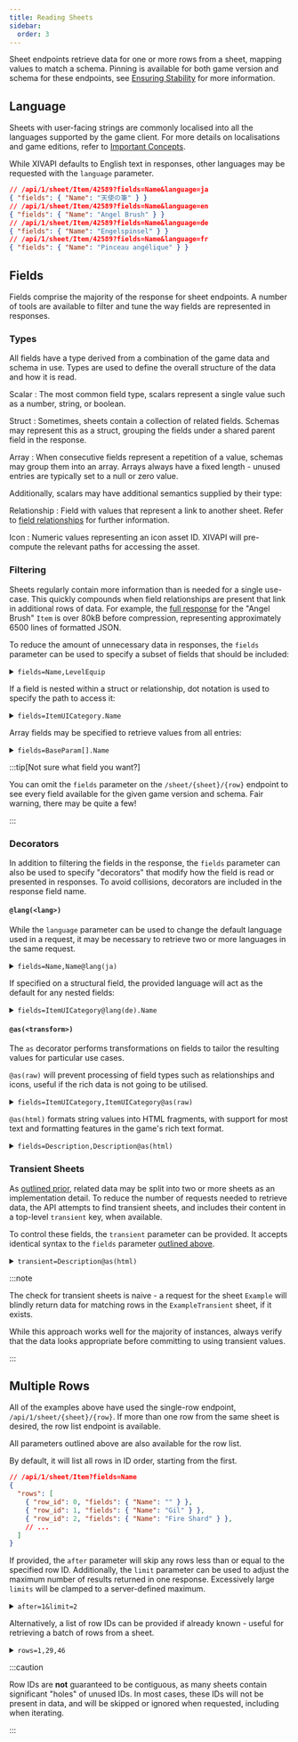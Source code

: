 ```yaml
---
title: Reading Sheets
sidebar:
  order: 3
---
```



<LinkCard
  title="API Reference"
  href="/api/1/docs#tag/sheets"
  description="OpenAPI specification for sheet endpoints."
/>

Sheet endpoints retrieve data for one or more rows from a sheet, mapping values
to match a schema. Pinning is available for both game version and schema for
these endpoints, see [Ensuring Stability] for more information.

[Ensuring Stability]: /docs/guides/pinning/

## Language

Sheets with user-facing strings are commonly localised into all the languages
supported by the game client. For more details on localisations and game
editions, refer to [Important Concepts][concepts-localisations].

While XIVAPI defaults to English text in responses, other languages may be
requested with the `language` parameter.

```json /language=(ja|en|de|fr)/
// /api/1/sheet/Item/42589?fields=Name&language=ja
{ "fields": { "Name": "天使の筆" } }
// /api/1/sheet/Item/42589?fields=Name&language=en
{ "fields": { "Name": "Angel Brush" } }
// /api/1/sheet/Item/42589?fields=Name&language=de
{ "fields": { "Name": "Engelspinsel" } }
// /api/1/sheet/Item/42589?fields=Name&language=fr
{ "fields": { "Name": "Pinceau angélique" } }
```

[concepts-localisations]: /docs/guides/concepts/#editions--localisations

## Fields

Fields comprise the majority of the response for sheet endpoints. A number of
tools are available to filter and tune the way fields are represented in
responses.

### Types

All fields have a type derived from a combination of the game data and schema in
use. Types are used to define the overall structure of the data and how it is
read.

Scalar
: The most common field type, scalars represent a single value such as a number,
  string, or boolean.

Struct
: Sometimes, sheets contain a collection of related fields. Schemas may
  represent this as a struct, grouping the fields under a shared parent field in
  the response.

Array
: When consecutive fields represent a repetition of a value, schemas may group
  them into an array. Arrays always have a fixed length - unused entries are
  typically set to a null or zero value.

Additionally, scalars may have additional semantics supplied by their type:

Relationship
: Field with values that represent a link to another sheet. Refer to
  [field relationships] for further information.

Icon
: Numeric values representing an icon asset ID. XIVAPI will pre-compute the
  relevant paths for accessing the asset.

[field relationships]: /docs/guides/concepts#relationships

### Filtering

Sheets regularly contain more information than is needed for a single use-case.
This quickly compounds when field relationships are present that link in
additional rows of data. For example, the [full response][pct brush full] for
the "Angel Brush" `Item` is over 80kB before compression, representing
approximately 6500 lines of formatted JSON.

[pct brush full]: /api/1/sheet/Item/42589

To reduce the amount of unnecessary data in responses, the `fields` parameter
can be used to specify a subset of fields that should be included:

<details>
<summary><code>fields=Name,LevelEquip</code></summary>

```json "Name" "LevelEquip"
// /api/1/sheet/Item/42589?fields=Name,LevelEquip
{
  "fields": {
    "Name": "Angel Brush",
    "LevelEquip": 99
  }
}
```

</details>

If a field is nested within a struct or relationship, dot notation is used to
specify the path to access it:

<details>
<summary><code>fields=ItemUICategory.Name</code></summary>

```json "ItemUICategory.Name" "ItemUICategory" "Name"
// /api/1/sheet/Item/42589?fields=ItemUICategory.Name
{
  "fields": {
    "ItemUICategory": {
      "fields": {
        "Name": "Pictomancer's Arm"
      }
    }
  }
}
```

</details>

Array fields may be specified to retrieve values from all entries:

<details>
<summary><code>fields=BaseParam[].Name</code></summary>

```json "BaseParam[]" "BaseParam"
// /api/1/sheet/Item/42589?fields=BaseParam[].Name
{
  "fields": {
    "BaseParam": [
      { "fields": { "Name": "Intelligence" } },
      { "fields": { "Name": "Vitality" } }
      // ...
    ]
  }
}
```

</details>

:::tip[Not sure what field you want?]

You can omit the `fields` parameter on the `/sheet/{sheet}/{row}` endpoint to
see every field available for the given game version and schema. Fair warning,
there may be quite a few!

:::

### Decorators

In addition to filtering the fields in the response, the `fields` parameter can
also be used to specify "decorators" that modify how the field is read or
presented in responses. To avoid collisions, decorators are included in the
response field name.

#### `@lang(<lang>)`

While the `language` parameter can be used to change the default language used
in a request, it may be necessary to retrieve two or more languages in the same
request.

<details>
<summary><code>fields=Name,Name@lang(ja)</code></summary>

```json "Name@lang(ja)"
// /api/1/sheet/Item/42589?fields=Name,Name@lang(ja)
{
  "fields": {
    "Name": "Angel Brush",
    "Name@lang(ja)": "天使の筆"
  }
}
```

</details>

If specified on a structural field, the provided language will act as the
default for any nested fields:

<details>
<summary><code>fields=ItemUICategory@lang(de).Name</code></summary>

```json "ItemUICategory@lang(de)"
// /api/1/sheet/Item/42589?fields=ItemUICategory@lang(de).Name
{
  "fields": {
    "ItemUICategory@lang(de)": {
      "fields": {
        "Name": "Hauptwaffe der Piktomanten"
      }
    }
  }
}
```

</details>

#### `@as(<transform>)`

The `as` decorator performs transformations on fields to tailor the resulting
values for particular use cases.

`@as(raw)` will prevent processing of field types such as relationships and
icons, useful if the rich data is not going to be utilised.

<details>
<summary><code>fields=ItemUICategory,ItemUICategory@as(raw)</code></summary>

```json "ItemUICategory@as(raw)"
// /api/1/sheet/Item/42589?fields=ItemUICategory,ItemUICategory@as(raw)
{
  "fields": {
    "ItemUICategory": {
      "value": 111,
      // ...
      "fields": {
        // ...
      }
    },
    "ItemUICategory@as(raw)": 111
  }
}
```

</details>

`@as(html)` formats string values into HTML fragments, with support for most
text and formatting features in the game's rich text format.

<details>
<summary><code>fields=Description,Description@as(html)</code></summary>

```json wrap "Description@as(html)"
// /api/1/sheet/Item/44104?fields=Description,Description@as(html)
{
  "fields": {
    "Description": "Warm flour tortillas filled with slices of marinated rroneek chuck that has been grilled to a smoky char.\n\nEXP Bonus: +3% Duration: 30m\n(Duration can be extended to 60m by consuming multiple servings)",
    "Description@as(html)": "Warm flour tortillas filled with slices of marinated rroneek chuck that has been grilled to a smoky char.<br><br><span style=\"color:rgba(0,204,34,1);\">EXP Bonus:</span> +3% <span style=\"color:rgba(0,204,34,1);\">Duration:</span> 30m<br>(Duration can be extended to 60m by consuming multiple servings)"
  }
}
```

</details>

### Transient Sheets

As [outlined prior][transient sheets], related data may be split into two or
more sheets as an implementation detail. To reduce the number of requests needed
to retrieve data, the API attempts to find transient sheets, and includes their
content in a top-level `transient` key, when available.

To control these fields, the `transient` parameter can be provided. It accepts
identical syntax to the `fields` parameter [outlined above](#fields).

<details>
<summary><code>transient=Description@as(html)</code></summary>

```json wrap "transient"
// /api/1/sheet/Action/34684?transient=Description@as(html)
{
  "fields": {
    // ...
  },
  "transient": {
    "Description@as(html)": "Quickly dash 15 yalms forward.<br><span style=\"color:rgba(0,204,34,1);\">Additional Effect: </span>Increases movement speed<br><span style=\"color:rgba(0,204,34,1);\">Duration: </span>5s<br>Cannot be executed while bound."
  }
}
```

</details>

:::note

The check for transient sheets is naive - a request for the sheet `Example` will
blindly return data for matching rows in the `ExampleTransient` sheet, if it
exists.

While this approach works well for the majority of instances, always verify that
the data looks appropriate before committing to using transient values.

:::

[transient sheets]: /docs/guides/concepts/#transient-sheets

## Multiple Rows

All of the examples above have used the single-row endpoint,
`/api/1/sheet/{sheet}/{row}`. If more than one row from the same sheet is
desired, the row list endpoint is available.

All parameters outlined above are also available for the row list.

By default, it will list all rows in ID order, starting from the first.

```json
// /api/1/sheet/Item?fields=Name
{
  "rows": [
    { "row_id": 0, "fields": { "Name": "" } },
    { "row_id": 1, "fields": { "Name": "Gil" } },
    { "row_id": 2, "fields": { "Name": "Fire Shard" } },
    // ...
  ]
}
```

If provided, the `after` parameter will skip any rows less than or equal to the
specified row ID. Additionally, the `limit` parameter can be used to adjust the
maximum number of results returned in one response. Excessively large `limits`
will be clamped to a server-defined maximum.

<details>
<summary><code>after=1&limit=2</code></summary>

```json "after=1" "limit=2"
// /api/1/sheet/Item?fields=Name&after=1&limit=2
{
  "rows": [
    { "row_id": 2, "fields": { "Name": "Fire Shard" } },
    { "row_id": 3, "fields": { "Name": "Ice Shard" } }
  ]
}
```

</details>

Alternatively, a list of row IDs can be provided if already known - useful for
retrieving a batch of rows from a sheet.

<details>
<summary><code>rows=1,29,46</code></summary>

```json /(?:rows=|row_id": )(1)/ "29" "46"
// /api/1/sheet/Item?fields=Name&rows=1,29,46
{
  "rows": [
    { "row_id": 1, "fields": { "Name": "Gil" } },
    { "row_id": 29, "fields": { "Name": "MGP" } },
    { "row_id": 46, "fields": { "Name": "Allagan Tomestone of Aesthetics" } }
  ]
}
```

</details>

:::caution

Row IDs are **not** guaranteed to be contiguous, as many sheets contain
significant "holes" of unused IDs. In most cases, these IDs will not be present
in data, and will be skipped or ignored when requested, including when
iterating. 

:::
